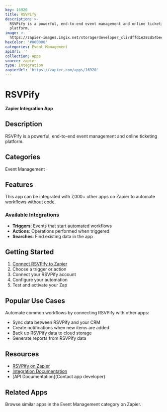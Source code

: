 ```yaml
---
key: 16920
title: RSVPify
description: >-
  RSVPify is a powerful, end-to-end event management and online ticketing
  platform.
image: >-
  https://zapier-images.imgix.net/storage/developer_cli/dffd1e28cd54bec332d122b9976bbdf3.png?auto=format%2Ccompress&ixlib=python-3.0.0&q=50
hexColor: '#000000'
categories: Event Management
apiUrl: ''
collection: Apps
source: zapier
type: Integration
zapierUrl: 'https://zapier.com/apps/16920'
---
```

# RSVPify

**Zapier Integration App**

## Description

RSVPify is a powerful, end-to-end event management and online ticketing platform.

## Categories

Event Management

## Features

This app can be integrated with 7,000+ other apps on Zapier to automate workflows without code.

### Available Integrations

- **Triggers**: Events that start automated workflows
- **Actions**: Operations performed when triggered
- **Searches**: Find existing data in the app

## Getting Started

1. [Connect RSVPify to Zapier](https://zapier.com/apps/16920)
2. Choose a trigger or action
3. Connect your RSVPify account
4. Configure your automation
5. Test and activate your Zap

## Popular Use Cases

Automate common workflows by connecting RSVPify with other apps:

- Sync data between RSVPify and your CRM
- Create notifications when new items are added
- Back up RSVPify data to cloud storage
- Generate reports from RSVPify data

## Resources

- [RSVPify on Zapier](https://zapier.com/apps/16920)
- [Integration Documentation](https://zapier.com/apps/16920/integrations)
- [API Documentation](Contact app developer)

## Related Apps

Browse similar apps in the Event Management category on Zapier.
